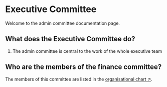 # Executive Committee

Welcome to the admin committee documentation page.

## What does the Executive Committee do?

1. The admin committee is central to the work of the whole executive team

## Who are the members of the finance committee?

The members of this committee are listed in the [organisational chart ↗](/about/organisation).